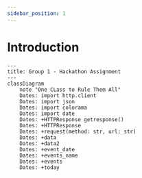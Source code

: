 ```yaml
---
sidebar_position: 1
---
```


# Introduction

```mermaid
---
title: Group 1 - Hackathon Assignment
---
classDiagram
    note "One CLass to Rule Them All"
    Dates: import http.client
    Dates: import json
    Dates: import colorama
    Dates: import date
    Dates: +HTTPResponse getresponse() 
    Dates: +HTTPResponse
    Dates: +request(method: str, url: str)
    Dates: +data
    Dates: +data2
    Dates: +event_date
    Dates: +events_name
    Dates: +events
    Dates: +today
```
